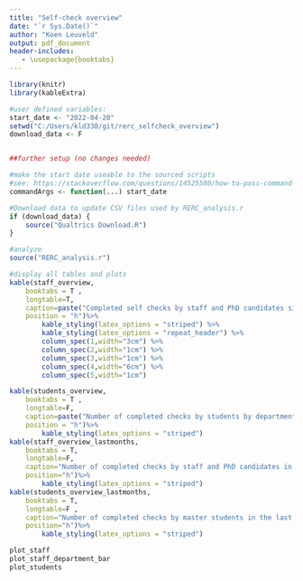```yaml
---
title: "Self-check overview"
date: "`r Sys.Date()`"
author: "Koen Leuveld"
output: pdf_document
header-includes:
   - \usepackage{booktabs}
---
```


<!-- 
Self Check overview
Author: Koen Leuveld

This file compiles data from from the self check of VU-FSS Research Ethics Review Committee into an overview document.
The data is downloaded from qualtrics by Qualtrics Download.R and processed by RERC_analysis.R

-->


```r
library(knitr)
library(kableExtra)

#user defined variables:
start_date <- "2022-04-20"
setwd("C:/Users/kld330/git/rerc_selfcheck_overview")
download_data <- F


##further setup (no changes needed)

#make the start date useable to the sourced scripts
#see: https://stackoverflow.com/questions/14525580/how-to-pass-command-line-arguments-when-calling-source-on-an-r-file-within-ano
commandArgs <- function(...) start_date

#Download data to update CSV files used by RERC_analysis.r
if (download_data) {
	source("Qualtrics Download.R") 
}

#analyze
source("RERC_analysis.r")
```

```r
#display all tables and plots
kable(staff_overview,
	booktabs = T ,
	longtable=T,
	caption=paste("Completed self checks by staff and PhD candidates since ",start_date, sep="", collapse=NULL),
	position = "h")%>%
		kable_styling(latex_options = "striped") %>%
		kable_styling(latex_options = "repeat_header") %>%
		column_spec(1,width="3cm") %>%
		column_spec(2,width="1cm") %>%
		column_spec(3,width="1cm") %>%
		column_spec(4,width="6cm") %>%
		column_spec(5,width="1cm") 

kable(students_overview, 
	booktabs = T ,
	longtable=F,
	caption=paste("Number of completed checks by students by department since ",start_date, sep="", collapse=NULL),
	position = "h")%>%
		kable_styling(latex_options = "striped") 
kable(staff_overview_lastmonths,
	booktabs = T, 
	longtable=F,
	caption="Number of completed checks by staff and PhD candidates in the last 12 months",
	position="h")%>%
		kable_styling(latex_options = "striped") 
kable(students_overview_lastmonths, 
	booktabs = T,
	longtable=F ,
	caption="Number of completed checks by master students in the last 12 months",
	position="h")%>%
		kable_styling(latex_options = "striped")
```

\clearpage

```r
plot_staff
plot_staff_department_bar
plot_students
```